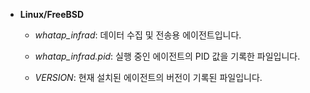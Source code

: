 * **Linux/FreeBSD**

  * *whatap_infrad*: 데이터 수집 및 전송용 에이전트입니다.

  * *whatap_infrad.pid*: 실행 중인 에이전트의 PID 값을 기록한 파일입니다.

  * *VERSION*: 현재 설치된 에이전트의 버전이 기록된 파일입니다.
